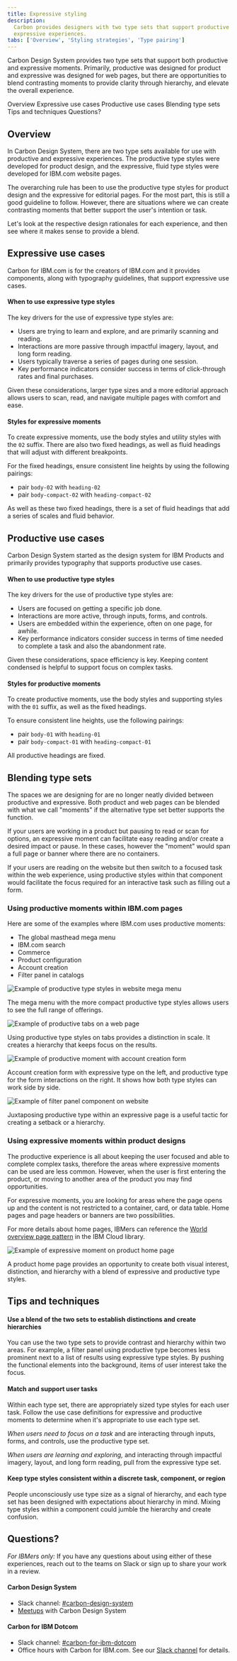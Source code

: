 ```yaml
---
title: Expressive styling
description:
  Carbon provides designers with two type sets that support productive and
  expressive experiences.
tabs: ['Overview', 'Styling strategies', 'Type pairing']
---
```


<PageDescription>

Carbon Design System provides two type sets that support both productive and expressive
moments. Primarily, productive was designed for product and expressive was
designed for web pages, but there are opportunities to blend contrasting moments
to provide clarity through hierarchy, and elevate the overall experience.

</PageDescription>

<AnchorLinks>

<AnchorLink>Overview</AnchorLink>
<AnchorLink>Expressive use cases</AnchorLink>
<AnchorLink>Productive use cases</AnchorLink>
<AnchorLink>Blending type sets</AnchorLink>
<AnchorLink>Tips and techniques</AnchorLink>
<AnchorLink>Questions?</AnchorLink>

</AnchorLinks>

## Overview

In Carbon Design System, there are two type sets available for use with productive and
expressive experiences. The productive type styles were developed for product
design, and the expressive, fluid type styles were developed for
IBM.com website pages.

The overarching rule has been to use the productive type styles for product
design and the expressive for editorial pages. For the most part, this is still a good
guideline to follow. However, there are situations where we can create
contrasting moments that better support the user's intention or task.

Let's look at the respective design rationales for each experience, and then see
where it makes sense to provide a blend.

## Expressive use cases

Carbon for IBM.com is for the creators of IBM.com and it provides components, along with typography guidelines, that support expressive use cases.

#### When to use expressive type styles

The key drivers for the use of expressive type styles are:

- Users are trying to learn and explore, and are primarily scanning and reading.
- Interactions are more passive through impactful imagery, layout, and long form
  reading.
- Users typically traverse a series of pages during one session.
- Key performance indicators consider success in terms of click-through rates
  and final purchases.

Given these considerations, larger type sizes and a more editorial approach
allows users to scan, read, and navigate multiple pages with comfort and ease.

#### Styles for expressive moments

To create expressive moments, use the body styles and utility styles with the
`02` suffix. There are also two fixed headings, as well as fluid headings that
will adjust with different breakpoints.

For the fixed headings, ensure consistent line heights by using the following
pairings:

- pair `body-02` with `heading-02`
- pair `body-compact-02` with `heading-compact-02`

As well as these two fixed headings, there is a set of fluid headings that add a
series of scales and fluid behavior.

## Productive use cases

Carbon Design System started as the design system for IBM Products and primarily provides
typography that supports productive use cases.

#### When to use productive type styles

The key drivers for the use of productive type styles are:

- Users are focused on getting a specific job done.
- Interactions are more active, through inputs, forms, and controls.
- Users are embedded within the experience, often on one page, for awhile.
- Key performance indicators consider success in terms of time needed to
  complete a task and also the abandonment rate.

Given these considerations, space efficiency is key. Keeping content condensed
is helpful to support focus on complex tasks.

#### Styles for productive moments

To create productive moments, use the body styles and supporting styles with the
`01` suffix, as well as the fixed headings.

To ensure consistent line heights, use the following pairings:

- pair `body-01` with `heading-01`
- pair `body-compact-01` with `heading-compact-01`

All productive headings are fixed.

## Blending type sets

The spaces we are designing for are no longer neatly divided between productive
and expressive. Both product and web pages can be blended with what we call
"moments" if the alternative type set better supports the function.

If your users are working in a product but pausing to read or scan for options,
an expressive moment can facilitate easy reading and/or create a desired impact
or pause. In these cases, however the "moment" would span a full page or banner
where there are no containers.

If your users are reading on the website but then switch to a focused task
within the web experience, using productive styles within that component would
facilitate the focus required for an interactive task such as filling out a form.

### Using productive moments within IBM.com pages

Here are some of the examples where IBM.com uses productive moments:

- The global masthead mega menu
- IBM.com search
- Commerce
- Product configuration
- Account creation
- Filter panel in catalogs

<Row>
<Column colLg={12}>

![Example of productive type styles in website mega menu](../../../images/guidelines/expressive-theme/type-usage/productive-in-expressive-megamenu.png)

</Column>
</Row>

<Caption>
  The mega menu with the more compact productive type styles allows users to see
  the full range of offerings.
</Caption>

<Row>
<Column colLg={12}>

![Example of productive tabs on a web page](../../../images/guidelines/expressive-theme/type-usage/productive-in-expressive-tabs2.png)

</Column>
</Row>
<Caption>Using productive type styles on tabs provides a distinction in scale. It creates a hierarchy that keeps focus on the results.</Caption>

<Row>
<Column colLg={12}>

![Example of productive moment with account creation form](../../../images/guidelines/expressive-theme/type-usage/productive-in-expressive-URX.png)

</Column>
</Row>

<Caption>
  Account creation form with expressive type on the left, and productive type
  for the form interactions on the right. It shows how both type styles can work
  side by side.
</Caption>

<Row>
<Column colLg={12}>

![Example of filter panel component on website](../../../images/guidelines/expressive-theme/type-usage/productive-in-expressive-filter.png)

</Column>
</Row>

<Caption>
  Juxtaposing productive type within an expressive page is a useful tactic for
  creating a setback or a hierarchy.
</Caption>

### Using expressive moments within product designs

The productive experience is all about keeping the user focused and able to
complete complex tasks, therefore the areas where expressive moments can be used
are less common. However, when the user is first entering the product, or moving
to another area of the product you may find opportunities.

For expressive moments, you are looking for areas where the page opens up and
the content is not restricted to a container, card, or data table. Home pages
and page headers or banners are two possibilities.

For more details about home pages, IBMers can reference the
[World overview page pattern](https://pages.github.ibm.com/ibmcloud/pal/patterns/world-overview-pages/usage/)
in the IBM Cloud library.

<Row>
<Column colLg={12}>

![Example of expressive moment on product home page](../../../images/guidelines/expressive-theme/type-usage/expressive-in-productive-homepage.png)

</Column>
</Row>

<Caption>
  A product home page provides an opportunity to create both visual interest,
  distinction, and hierarchy with a blend of expressive and productive type
  styles.
</Caption>

## Tips and techniques

#### Use a blend of the two sets to establish distinctions and create hierarchies

You can use the two type sets to provide contrast and hierarchy within two
areas. For example, a filter panel using productive type becomes less
prominent next to a list of results using expressive type styles. By pushing
the functional elements into the background, items of user interest take the focus.

#### Match and support user tasks

Within each type set, there are appropriately sized type styles for each user
task. Follow the use case definitions for expressive and productive moments to
determine when it's appropriate to use each type set.

_When users need to focus on a task_ and are interacting through inputs, forms,
and controls, use the productive type set.

_When users are learning and exploring,_ and interacting through impactful
imagery, layout, and long form reading, pull from the expressive type set.

#### Keep type styles consistent within a discrete task, component, or region

People unconsciously use type size as a signal of hierarchy, and each type set
has been designed with expectations about hierarchy in mind. Mixing type styles
within a component could jumble the hierarchy and create confusion.

## Questions?

_For IBMers only:_ If you have any questions about using either of these
experiences, reach out to the teams on Slack or sign up to share your work in a
review.

#### Carbon Design System

- Slack channel:
  [#carbon-design-system](https://ibm-studios.slack.com/messages/C0M053VPT/)
- [Meetups](https://www.carbondesignsystem.com/whats-happening/meetups/) with
  Carbon Design System

#### Carbon for IBM Dotcom

- Slack channel:
  [#carbon-for-ibm-dotcom](https://cognitive-app.slack.com/archives/C2PLX8GQ6)
- Office hours with Carbon for IBM.com. See our
  [Slack channel](https://cognitive-app.slack.com/archives/C2PLX8GQ6) for
  details.

